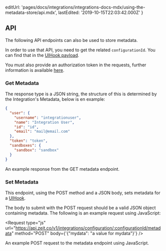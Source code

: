 
  editUrl:
    'pages/docs/integrations/integrations-docs-mdx/using-the-metadata-store/api.mdx',
  lastEdited: '2019-10-15T22:03:42.000Z'
}

## API

The following API endpoints can also be used to store metadata.

In order to use that API, you need to get the related `configurationId`. You can find that in the [UIHook payload](/docs/integrations#understanding-uihooks/http-payload).

You must also provide an authorization token in the requests, further information is available [here](/docs/api#api-basics/authentication).

### Get Metadata

<Endpoint
  method="GET"
  url="https://api.zeit.co/v1/integrations/configuration/:configurationId/metadata"
/>

The response type is a JSON string, the structure of this is determined by the Integration's Metadata, below is en example:

```json
{
  "user": {
    "username": "integrationuser",
    "name": "Integration User",
    "id": "id",
    "email": "mail@email.com"
  },
  "token": "token",
  "sandboxes": {
    "sandbox": "sandbox"
  }
}
```

<Caption>An example response from the GET metadata endpoint.</Caption>

### Set Metadata

<Endpoint
  method="POST"
  url="https://api.zeit.co/v1/integrations/configuration/:configurationId/metadata"
/>

This endpoint, using the POST method and a JSON body, sets metadata for a [UIHook](#creating-an-integration/step-2-creating-a-uihook).

The body to submit with the POST request should be a valid JSON object containing metadata. The following is an example request using JavaScript:

<Request
  type="js"
  url="https://api.zeit.co/v1/integrations/configuration/:configurationId/metadata"
  method="POST"
  body={'{"mydata": "a value for mydata"}'}
/>
<Caption>An example POST request to the metadata endpoint using JavaScript.</Caption>
